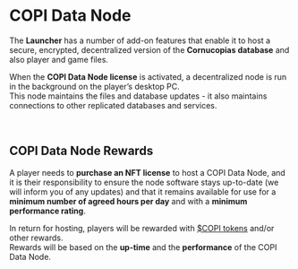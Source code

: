 # COPI Data Node  

The **Launcher** has a number of add-on features that enable it to host a secure, encrypted, decentralized version of the **Cornucopias database** and also player and game files.  

When the **COPI Data Node license** is activated, a decentralized node is run in the background on the player’s desktop PC.  
This node maintains the files and database updates - it also maintains connections to other replicated databases and services.  


</br>


## COPI Data Node Rewards  

A player needs to **purchase an NFT license** to host a COPI Data Node, and it is their responsibility to ensure the node software stays up-to-date (we will inform you of any updates) and that it remains available for use for a **minimum number of agreed hours per day** and with a **minimum performance rating**.  

In return for hosting, players will be rewarded with [$COPI tokens](/blockchain/token-copi) and/or other rewards.  
Rewards will be based on the **up-time** and the **performance** of the COPI Data Node.  
